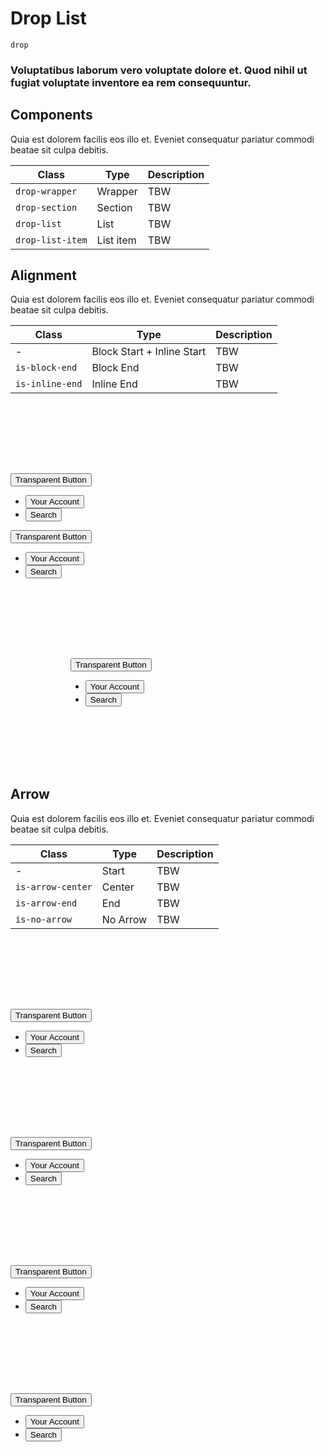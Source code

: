 # Drop List

`drop`

### Voluptatibus laborum vero voluptate dolore et. Quod nihil ut fugiat voluptate inventore ea rem consequuntur.

## Components

Quia est dolorem facilis eos illo et. Eveniet consequatur pariatur commodi beatae sit culpa debitis.

| Class            | Type      | Description |
| ---------------- | --------- | ----------- |
| `drop-wrapper`   | Wrapper   | TBW         |
| `drop-section`   | Section   | TBW         |
| `drop-list`      | List      | TBW         |
| `drop-list-item` | List item | TBW         |

## Alignment

Quia est dolorem facilis eos illo et. Eveniet consequatur pariatur commodi beatae sit culpa debitis.

| Class           | Type                       | Description |
| --------------- | -------------------------- | ----------- |
| -               | Block Start + Inline Start | TBW         |
| `is-block-end`  | Block End                  | TBW         |
| `is-inline-end` | Inline End                 | TBW         |

<Preview vertical>
  <div class="drop-wrapper" style="margin-top: 8rem">
    <button class="transparent-button">
      <span class="text">Transparent Button</span>
    </button>
    <div class="drop">
      <section class="drop-section">
        <ul class="drop-list">
          <li class="drop-list-item">
            <button class="drop-button">
              <span class="icon-plus" aria-hidden="true"></span>
              <span class="text">Your Account</span>
            </button>
          </li>
          <li class="drop-list-item">
            <button class="drop-button">
              <span class="icon-search" aria-hidden="true"></span>
              <span class="text">Search</span>
            </button>
          </li>
        </ul>
      </section>
    </div>
  </div>

<div class="drop-wrapper">
  <button class="transparent-button">
    <span class="text">Transparent Button</span>
  </button>
  <div class="drop is-block-end">
    <section class="drop-section">
      <ul class="drop-list">
        <li class="drop-list-item">
          <button class="drop-button">
            <span class="icon-plus" aria-hidden="true"></span>
            <span class="text">Your Account</span>
          </button>
        </li>
        <li class="drop-list-item">
          <button class="drop-button">
            <span class="icon-search" aria-hidden="true"></span>
            <span class="text">Search</span>
          </button>
        </li>
      </ul>
    </section>
  </div>
</div>

<div class="drop-wrapper" style="margin: 8rem 0 8rem 6rem">
    <button class="transparent-button">
        <span class="text">Transparent Button</span>
    </button>
    <div class="drop is-block-end is-inline-end is-arrow-end">
        <section class="drop-section">
            <ul class="drop-list">
                <li class="drop-list-item">
                    <button class="drop-button">
                        <span class="icon-plus" aria-hidden="true"></span>
                        <span class="text">Your Account</span>
                    </button>
                </li>
                <li class="drop-list-item">
                    <button class="drop-button">
                        <span class="icon-search" aria-hidden="true"></span>
                        <span class="text">Search</span>
                    </button>
                </li>
            </ul>
        </section>
    </div>
</div>
</Preview>

## Arrow

Quia est dolorem facilis eos illo et. Eveniet consequatur pariatur commodi beatae sit culpa debitis.

| Class             | Type     | Description |
| ----------------- | -------- | ----------- |
| -                 | Start    | TBW         |
| `is-arrow-center` | Center   | TBW         |
| `is-arrow-end`    | End      | TBW         |
| `is-no-arrow`     | No Arrow | TBW         |

<Preview vertical>
  <div class="drop-wrapper" style="margin-top: 8rem">
    <button class="transparent-button">
      <span class="text">Transparent Button</span>
    </button>
    <div class="drop">
      <section class="drop-section">
        <ul class="drop-list">
          <li class="drop-list-item">
            <button class="drop-button">
              <span class="icon-plus" aria-hidden="true"></span>
              <span class="text">Your Account</span>
            </button>
          </li>
          <li class="drop-list-item">
            <button class="drop-button">
              <span class="icon-search" aria-hidden="true"></span>
              <span class="text">Search</span>
            </button>
          </li>
        </ul>
      </section>
    </div>
  </div>
  <div class="drop-wrapper" style="margin-top: 8rem">
    <button class="transparent-button">
      <span class="text">Transparent Button</span>
    </button>
    <div class="drop is-arrow-center">
      <section class="drop-section">
        <ul class="drop-list">
          <li class="drop-list-item">
            <button class="drop-button">
              <span class="icon-plus" aria-hidden="true"></span>
              <span class="text">Your Account</span>
            </button>
          </li>
          <li class="drop-list-item">
            <button class="drop-button">
              <span class="icon-search" aria-hidden="true"></span>
              <span class="text">Search</span>
            </button>
          </li>
        </ul>
      </section>
    </div>
  </div>
  <div class="drop-wrapper" style="margin-top: 8rem">
    <button class="transparent-button">
      <span class="text">Transparent Button</span>
    </button>
    <div class="drop is-arrow-end">
      <section class="drop-section">
        <ul class="drop-list">
          <li class="drop-list-item">
            <button class="drop-button">
              <span class="icon-plus" aria-hidden="true"></span>
              <span class="text">Your Account</span>
            </button>
          </li>
          <li class="drop-list-item">
            <button class="drop-button">
              <span class="icon-search" aria-hidden="true"></span>
              <span class="text">Search</span>
            </button>
          </li>
        </ul>
      </section>
    </div>
  </div>
  <div class="drop-wrapper" style="margin-top: 8rem">
    <button class="transparent-button">
      <span class="text">Transparent Button</span>
    </button>
    <div class="drop is-no-arrow">
      <section class="drop-section">
        <ul class="drop-list">
          <li class="drop-list-item">
            <button class="drop-button">
              <span class="icon-plus" aria-hidden="true"></span>
              <span class="text">Your Account</span>
            </button>
          </li>
          <li class="drop-list-item">
            <button class="drop-button">
              <span class="icon-search" aria-hidden="true"></span>
              <span class="text">Search</span>
            </button>
          </li>
        </ul>
      </section>
    </div>
  </div>
</Preview>
